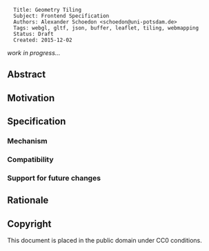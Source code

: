 <pre>
  Title: Geometry Tiling
  Subject: Frontend Specification
  Authors: Alexander Schoedon <schoedon@uni-potsdam.de>
  Tags: webgl, gltf, json, buffer, leaflet, tiling, webmapping
  Status: Draft
  Created: 2015-12-02
</pre>

''work in progress...''

==Abstract==

==Motivation==

==Specification==

===Mechanism===

===Compatibility===

===Support for future changes===

==Rationale==

==Copyright==

This document is placed in the public domain under CC0 conditions.
